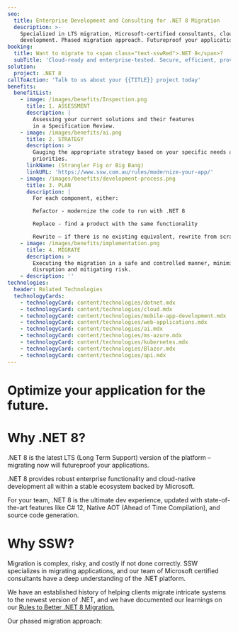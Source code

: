 ```yaml
---
seo:
  title: Enterprise Development and Consulting for .NET 8 Migration
  description: >-
    Specialized in LTS migration, Microsoft-certified consultants, cloud-native
    development. Phased migration approach. Futureproof your applications.
booking:
  title: Want to migrate to <span class="text-sswRed">.NET 8</span>?
  subTitle: 'Cloud-ready and enterprise-tested. Secure, efficient, proven.'
solution:
  project: .NET 8
callToAction: 'Talk to us about your {{TITLE}} project today'
benefits:
  benefitList:
    - image: /images/benefits/Inspection.png
      title: 1. ASSESSMENT
      description: |
        Assessing your current solutions and their features
        in a Specification Review.
    - image: /images/benefits/ai.png
      title: 2. STRATEGY
      description: >
        Gauging the appropriate strategy based on your specific needs and
        priorities.
      linkName: (Strangler Fig or Big Bang)
      linkURL: 'https://www.ssw.com.au/rules/modernize-your-app/'
    - image: /images/benefits/development-process.png
      title: 3. PLAN
      description: |
        For each component, either:

        Refactor - modernize the code to run with .NET 8

        Replace - find a product with the same functionality

        Rewrite – if there is no existing equivalent, rewrite from scratch
    - image: /images/benefits/implementation.png
      title: 4. MIGRATE
      description: >
        Executing the migration in a safe and controlled manner, minimizing
        disruption and mitigating risk.
    - description: ''
technologies:
  header: Related Technologies
  technologyCards:
    - technologyCard: content/technologies/dotnet.mdx
    - technologyCard: content/technologies/cloud.mdx
    - technologyCard: content/technologies/mobile-app-development.mdx
    - technologyCard: content/technologies/web-applications.mdx
    - technologyCard: content/technologies/ai.mdx
    - technologyCard: content/technologies/ms-azure.mdx
    - technologyCard: content/technologies/kubernetes.mdx
    - technologyCard: content/technologies/Blazor.mdx
    - technologyCard: content/technologies/api.mdx
---
```


# Optimize your application for the future.

<VideoEmbed url="https://www.youtube.com/watch?v=zorbI0iDFQk&t=2s" />

# Why .NET 8?

.NET 8 is the latest LTS (Long Term Support) version of the platform – migrating now will futureproof your applications.

.NET 8 provides robust enterprise functionality and cloud-native development all within a stable ecosystem backed by Microsoft.

For your team, .NET 8 is the ultimate dev experience, updated with state-of-the-art features like C# 12, Native AOT (Ahead of Time Compilation), and source code generation.

# Why SSW?

Migration is complex, risky, and costly if not done correctly. SSW specializes in migrating applications, and our team of Microsoft certified consultants have a deep understanding of the .NET platform.

We have an established history of helping clients migrate intricate systems to the newest version of .NET, and we have documented our learnings on our [Rules to Better .NET 8 Migration.](https://www.ssw.com.au/rules/rules-to-better-net8-migrations/)

Our phased migration approach:
